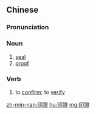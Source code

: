 {{also|印证}}
==Chinese==
{{zh-forms|s=印证}}

===Pronunciation===
{{zh-pron
|m=yìnzhèng
|c=jan3 zing3
|h=pfs=yin-chṳn
|mn=ìn-chèng
|cat=n,v
}}

===Noun===
{{zh-noun}}

# [[seal]] {{rfgloss|zh}}
# [[proof]]

===Verb===
{{zh-verb}}

# to [[confirm]]; to [[verify]]

[[zh-min-nan:印證]]
[[hu:印證]]
[[mg:印證]]